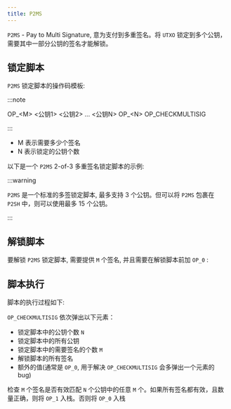 ```yaml
---
title: P2MS
---
```


`P2MS` - Pay to Multi Signature, 意为支付到多重签名。将 `UTXO` 锁定到多个公钥，需要其中一部分公钥的签名才能解锁。

## 锁定脚本

`P2MS` 锁定脚本的操作码模板:

:::note

OP\_\<M> \<公钥1> \<公钥2> ... \<公钥N> OP\_\<N> OP_CHECKMULTISIG

:::

- M 表示需要多少个签名
- N 表示锁定的公钥个数

以下是一个 `P2MS` 2-of-3 多重签名锁定脚本的示例:

<ScriptAsmTab
  hex='524104d81fd577272bbe73308c93009eec5dc9fc319fc1ee2e7066e17220a5d47a18314578be2faea34b9f1f8ca078f8621acd4bc22897b03daa422b9bf56646b342a24104ec3afff0b2b66e8152e9018fe3be3fc92b30bf886b3487a525997d00fd9da2d012dce5d5275854adc3106572a5d1e12d4211b228429f5a7b2f7ba92eb0475bb14104b49b496684b02855bc32f5daefa2e2e406db4418f3b86bca5195600951c7d918cdbe5e6d3736ec2abf2dd7610995c3086976b2c0c7b4e459d10b34a316d5a5e753ae'
  txid='581d30e2a73a2db683ac2f15d53590bd0cd72de52555c2722d9d6a78e9fea510'
  index='0'
/>

:::warning

`P2MS` 是一个标准的多签锁定脚本, 最多支持 3 个公钥。但可以将 `P2MS` 包裹在 `P2SH` 中，则可以使用最多 15 个公钥。

:::

## 解锁脚本

要解锁 `P2MS` 锁定脚本, 需要提供 `M` 个签名, 并且需要在解锁脚本前加 `OP_0` :

<ScriptAsmTab
  hex='00483045022100af204ef91b8dba5884df50f87219ccef22014c21dd05aa44470d4ed800b7f6e40220428fe058684db1bb2bfb6061bff67048592c574effc217f0d150daedcf36787601483045022100e8547aa2c2a2761a5a28806d3ae0d1bbf0aeff782f9081dfea67b86cacb321340220771a166929469c34959daf726a2ac0c253f9aff391e58a3c7cb46d8b7e0fdc4801'
  txid='949591ad468cef5c41656c0a502d9500671ee421fadb590fbc6373000039b693'
  index='0'
  type='ScriptSig'
/>

## 脚本执行

脚本的执行过程如下:

<ScriptStackSimulator txid='949591ad468cef5c41656c0a502d9500671ee421fadb590fbc6373000039b693' />

`OP_CHECKMULTISIG` 依次弹出以下元素：

- 锁定脚本中的公钥个数 `N`
- 锁定脚本中的所有公钥
- 锁定脚本中的需要签名的个数 `M`
- 解锁脚本的所有签名
- 额外的值(通常是 `OP_0`, 用于解决 `OP_CHECKMULTISIG` 会多弹出一个元素的 bug)

检查 `M` 个签名是否有效匹配 `N` 个公钥中的任意 `M` 个。如果所有签名都有效，且数量正确，则将 `OP_1` 入栈。否则将 `OP_0` 入栈
